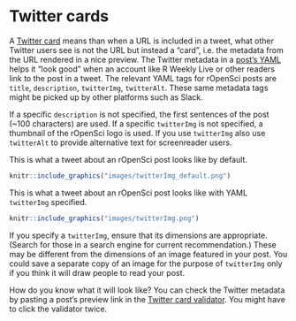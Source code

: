 # Twitter cards {#twittercards}

A [Twitter card](https://developer.twitter.com/en/docs/tweets/optimize-with-cards/overview/abouts-cards) means than when a URL is included in a tweet, what other Twitter users see is not the URL but instead a "card", i.e. the metadata from the URL rendered in a nice preview.
The Twitter metadata in a [post's YAML](whatgoesinyaml) helps it "look good" when an account like R Weekly Live or other readers link to the post in a tweet. 
The relevant YAML tags for rOpenSci posts are `title`, `description`, `twitterImg`, `twitterAlt`.
These same metadata tags might be picked up by other platforms such as Slack.

If a specific `description` is not specified, the first sentences of the post (~100 characters) are used.
If a specific `twitterImg` is not specified, a thumbnail of the rOpenSci logo is used. 
If you use `twitterImg` also use `twitterAlt` to provide alternative text for screenreader users.

This is what a tweet about an rOpenSci post looks like by default.

```r
knitr::include_graphics("images/twitterImg_default.png")
```

This is what a tweet about an rOpenSci post looks like with YAML `twitterImg` specified.

```r
knitr::include_graphics("images/twitterImg.png")
```

If you specify a `twitterImg`, ensure that its dimensions are appropriate. 
(Search for those in a search engine for current recommendation.) 
These may be different from the dimensions of an image featured in your post. 
You could save a separate copy of an image for the purpose of `twitterImg` only if you think it will draw people to read your post.

How do you know what it will look like?
You can check the Twitter metadata by pasting a post's preview link in the [Twitter card validator](https://cards-dev.twitter.com/validator). 
You might have to click the validator twice.

